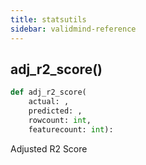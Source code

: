 ```yaml
---
title: statsutils
sidebar: validmind-reference
---
```


## adj_r2_score[()]{.muted}

<!-- function.qmd.jinja2 - function signature -->

```python
def adj_r2_score(
    actual: ,
    predicted: ,
    rowcount: int,
    featurecount: int):
```

Adjusted R2 Score

